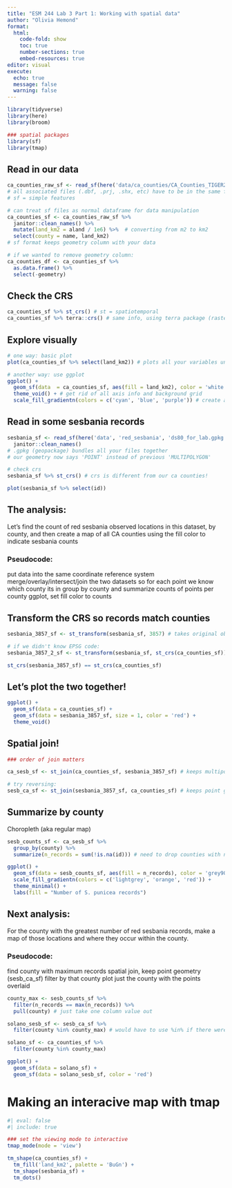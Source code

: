 ```yaml
---
title: "ESM 244 Lab 3 Part 1: Working with spatial data"
author: "Olivia Hemond"
format: 
  html:
    code-fold: show
    toc: true
    number-sections: true
    embed-resources: true
editor: visual
execute: 
  echo: true
  message: false
  warning: false
---
```


```r
library(tidyverse)
library(here)
library(broom)

### spatial packages
library(sf)
library(tmap)
```

## Read in our data

```r
ca_counties_raw_sf <- read_sf(here('data/ca_counties/CA_Counties_TIGER2016.shp')) 
# all associated files (.dbf, .prj, .shx, etc) have to be in the same folder with the same name as the .shp
# sf = simple features

# can treat sf files as normal dataframe for data manipulation
ca_counties_sf <- ca_counties_raw_sf %>% 
  janitor::clean_names() %>% 
  mutate(land_km2 = aland / 1e6) %>%  # converting from m2 to km2
  select(county = name, land_km2)
# sf format keeps geometry column with your data

# if we wanted to remove geometry column:
ca_counties_df <- ca_counties_sf %>% 
  as.data.frame() %>% 
  select(-geometry)
```

## Check the CRS

```r
ca_counties_sf %>% st_crs() # st = spatiotemporal
ca_counties_sf %>% terra::crs() # same info, using terra package (rasters) instead of sf (vectors)
```

## Explore visually

```r
# one way: basic plot
plot(ca_counties_sf %>% select(land_km2)) # plots all your variables unless you select specifically
```

```r
# another way: use ggplot
ggplot() +
  geom_sf(data  = ca_counties_sf, aes(fill = land_km2), color = 'white', size = 0.1) + # don't need to specify x and y, geom_sf uses our geometry column to plot instead
  theme_void() + # get rid of all axis info and background grid
  scale_fill_gradientn(colors = c('cyan', 'blue', 'purple')) # create a gradient out of these colors
```

## Read in some sesbania records

```r
sesbania_sf <- read_sf(here('data', 'red_sesbania', 'ds80_for_lab.gpkg')) %>% 
  janitor::clean_names()
# .gpkg (geopackage) bundles all your files together
# our geometry now says 'POINT' instead of previous 'MULTIPOLYGON'

# check crs
sesbania_sf %>% st_crs() # crs is different from our ca counties!

plot(sesbania_sf %>% select(id))
```

## The analysis:

Let's find the count of red sesbania observed locations in this dataset, by county, and then create a map of all CA counties using the fill color to indicate sesbania counts

### Pseudocode:

put data into the same coordinate reference system merge/overlay/intersect/join the two datasets so for each point we know which county its in group by county and summarize counts of points per county ggplot, set fill color to counts

## Transform the CRS so records match counties

```r
sesbania_3857_sf <- st_transform(sesbania_sf, 3857) # takes original object, then tell it which EPSG code to transform to

# if we didn't know EPSG code:
sesbania_3857_2_sf <- st_transform(sesbania_sf, st_crs(ca_counties_sf)) # just tell it the other object you want to compare to

st_crs(sesbania_3857_sf) == st_crs(ca_counties_sf)
```

## Let's plot the two together!

```r
ggplot() +
  geom_sf(data = ca_counties_sf) +
  geom_sf(data = sesbania_3857_sf, size = 1, color = 'red') +
  theme_void()
```

## Spatial join!

```r
### order of join matters

ca_sesb_sf <- st_join(ca_counties_sf, sesbania_3857_sf) # keeps multipolygon geometry. for each county, matches it to observations

# try reversing:
sesb_ca_sf <- st_join(sesbania_3857_sf, ca_counties_sf) # keeps point geometry. for each observation, matches it to what county
```

## Summarize by county

Choropleth (aka regular map)

```r
sesb_counts_sf <- ca_sesb_sf %>% 
  group_by(county) %>% 
  summarize(n_records = sum(!is.na(id))) # need to drop counties with no observations (NA)

ggplot() +
  geom_sf(data = sesb_counts_sf, aes(fill = n_records), color = 'grey90', size = 1) +
  scale_fill_gradientn(colors = c('lightgrey', 'orange', 'red')) +
  theme_minimal() +
  labs(fill = "Number of S. punicea records")
```

## Next analysis:

For the county with the greatest number of red sesbania records, make a map of those locations and where they occur within the county.

### Pseudocode:

find county with maximum records spatial join, keep point geometry (sesb_ca_sf) filter by that county plot just the county with the points overlaid

```r
county_max <- sesb_counts_sf %>% 
  filter(n_records == max(n_records)) %>% 
  pull(county) # just take one column value out

solano_sesb_sf <- sesb_ca_sf %>% 
  filter(county %in% county_max) # would have to use %in% if there were more than one max value. can use here to be safe

solano_sf <- ca_counties_sf %>% 
  filter(county %in% county_max)

ggplot() +
  geom_sf(data = solano_sf) +
  geom_sf(data = solano_sesb_sf, color = 'red')
```

# Making an interacive map with tmap

```r
#| eval: false
#| include: true

### set the viewing mode to interactive
tmap_mode(mode = 'view')

tm_shape(ca_counties_sf) +
  tm_fill('land_km2', palette = 'BuGn') +
  tm_shape(sesbania_sf) +
  tm_dots()
```
